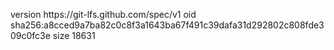version https://git-lfs.github.com/spec/v1
oid sha256:a8cced9a7ba82c0c8f3a1643ba67f491c39dafa31d292802c808fde309c0fc3e
size 18631
